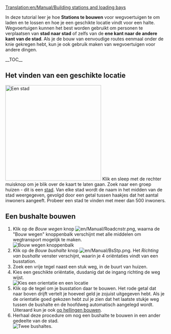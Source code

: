[[Translation:en/Manual/Building stations and loading bays]]
{{nl/Vertaling|en/Manual/Building stations and loading bays|90}}{{nl/Manual/Tutorial/Tutorial}}

In deze tutorial leer je hoe '''Stations te bouwen''' voor wegvoertuigen te om laden en te lossen en hoe je een geschikte locatie vindt voor een halte. Wegvoertuigen kunnen het best worden gebruikt om personen te verplaatsen van '''stad naar stad''' of zelfs van de '''ene kant naar de andere kant van de stad'''. Als je de bouw van eenvoudige routes eenmaal onder de knie gekregen hebt, kun je ook gebruik maken van wegvoertuigen voor andere dingen.

__TOC__

==Het vinden van een geschikte locatie==
[[File:nl/Manual/Tutorial bus 1.png|thumb|300px|left|Een stad]]
Klik en sleep met de rechter muisknop om je blik over de kaart te laten gaan. Zoek naar een groep huizen - dit is een [[nl/Manual/Gemeente|stad]]. Van elke stad wordt de naam in het midden van de stad weergegeven, gevolgd door een getal tussen haakjes dat het aantal inwoners aangeeft. Probeer een stad te vinden met meer dan 500 inwoners. 
<br clear="left" />

==Een bushalte bouwen==
# Klik op de ''Bouw wegen'' knop [[File:en/Manual/Roadcnstr.png]], waarna de "Bouw wegen" knoppenbalk verschijnt met alle middelen om wegtransport mogelijk te maken.<br/>[[File:nl/Manual/Road construction.png|none|frame|Bouw wegen knoppenbalk]]
# Klik op de ''Bouw bushalte'' knop [[File:en/Manual/BsStp.png]]. Het ''Richting van bushalte'' venster verschijnt, waarin je 4 oriëntaties vindt van een busstation.
# Zoek een vrije tegel naast een stuk weg, in de buurt van huizen.
# Kies een geschikte oriëntatie, dusdanig dat de ingang richting de weg wijst.<br/>[[File:nl/Manual/Tutorial bus 2.png|frame|none|Kies een orientatie en een locatie]]
# Klik op de tegel om je busstation daar te bouwen. Het rode getal dat naar boven drijft vertelt je hoeveel geld je zojuist uitgegeven hebt. Als je de orientatie goed gekozen hebt zul je zien dat het laatste stukje weg tussen de bushalte en de hoofdweg automatisch aangelegd wordt. Uiteraard kun je ook [[nl/Archive/Manual/Settings/Bouwen op hellingen|op hellingen bouwen]].
# Herhaal deze procedure om nog een bushalte te bouwen in een ander gedeelte van de stad.<br/>[[File:nl/Tutorial bus 3.png|frame|none|Twee bushaltes.]]